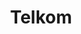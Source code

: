 ---
title: "Telkom"
summary: "An application utilized for the monitoring and reporting of Telkom Property assets/operations."
publishedAt: "2024-04-08"
images:
  - "/images/projects/telkom/telkom.png"
---